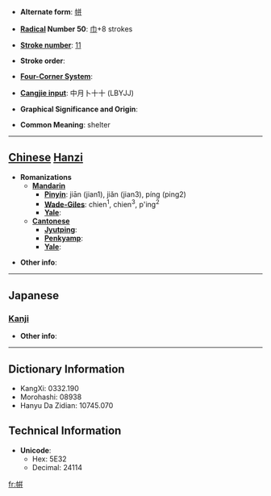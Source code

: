 * '''Alternate form''': [[帡]]

* '''[[Wiktionary:Chinese radical index| Radical]] Number 50''': [[Wiktionary:Chinese radical index 巾|巾]]+8 strokes

* '''[[Wiktionary:Chinese total strokes index|Stroke number]]''': [[Wiktionary:Chinese total strokes index 11|11]]

* '''Stroke order''': 

* '''[[Wiktionary:Chinese four corner index|Four-Corner System]]''': 

* '''[[Wiktionary:Chinese Cangjie index|Cangjie input]]''': 中月卜十十 (LBYJJ)

* '''Graphical Significance and Origin''': 

* '''Common Meaning''': shelter

----

== [[Chinese]] [[Hanzi]] ==

* '''Romanizations'''
** '''[[Mandarin]]'''
*** '''[[Pinyin]]''': jiān (jian1), jiǎn (jian3), píng (ping2)
*** '''[[Wade-Giles]]''': chien<sup>1</sup>, chien<sup>3</sup>, p'ing<sup>2</sup>
*** '''[[Yale]]''': 
** '''[[Cantonese]]'''
*** '''[[Jyutping]]''':
*** '''[[Penkyamp]]''': 
*** '''[[Yale]]''': 

* '''Other info''': 

----

==Japanese==
===[[Kanji]]===
{{kanji|on readings=[[へい]] (hei), [[ひよう]] (hiyō), [[びょう]] (byō)
|kun readings=[[おおう]] (oou)
}}

* '''Other info''':  

----

== Dictionary Information ==

* KangXi: 0332.190
* Morohashi: 08938
* Hanyu Da Zidian: 10745.070

== Technical Information ==

* '''Unicode''':
** Hex: 5E32
** Decimal: 24114

[[fr:帲]]